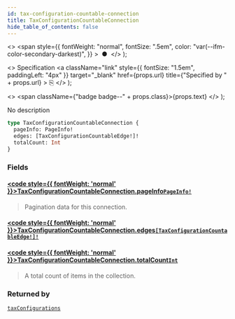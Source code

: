 ```yaml
---
id: tax-configuration-countable-connection
title: TaxConfigurationCountableConnection
hide_table_of_contents: false
---
```


  <>
    <span
      style={{
        fontWeight: "normal",
        fontSize: ".5em",
        color: "var(--ifm-color-secondary-darkest)",
      }}
    >
      &nbsp;●&nbsp;
    </span>
  </>
);

  <>
    Specification
    <a
      className="link"
      style={{ fontSize: "1.5em", paddingLeft: "4px" }}
      target="\_blank"
      href={props.url}
      title={"Specified by " + props.url}
    >
      ⎘
    </a>
  </>
);

  <>
    <span className={"badge badge--" + props.class}>{props.text}</span>
  </>
);

No description

```graphql
type TaxConfigurationCountableConnection {
  pageInfo: PageInfo!
  edges: [TaxConfigurationCountableEdge!]!
  totalCount: Int
}
```

### Fields

#### [<code style={{ fontWeight: 'normal' }}>TaxConfigurationCountableConnection.<b>pageInfo</b></code>](#)<Bullet />[`PageInfo!`](../../api-reference/objects/page-info) <Badge class="secondary" text="non-null"/> <Badge class="secondary" text="object"/>

> Pagination data for this connection.

#### [<code style={{ fontWeight: 'normal' }}>TaxConfigurationCountableConnection.<b>edges</b></code>](#)<Bullet />[`[TaxConfigurationCountableEdge!]!`](../../api-reference/objects/tax-configuration-countable-edge) <Badge class="secondary" text="non-null"/> <Badge class="secondary" text="object"/>

>

#### [<code style={{ fontWeight: 'normal' }}>TaxConfigurationCountableConnection.<b>totalCount</b></code>](#)<Bullet />[`Int`](../../api-reference/scalars/int) <Badge class="secondary" text="scalar"/>

> A total count of items in the collection.

### Returned by

[`taxConfigurations`](../../api-reference/queries/tax-configurations) <Badge class="secondary" text="query"/>
